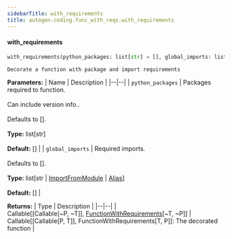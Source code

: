 ```yaml
---
sidebarTitle: with_requirements
title: autogen.coding.func_with_reqs.with_requirements
---
```


<code class="doc-symbol doc-symbol-heading doc-symbol-function"></code>
#### with_requirements

```python
with_requirements(python_packages: list[str] = [], global_imports: list[str | ImportFromModule | Alias] = []) -> Callable[[Callable[~P, ~T]], FunctionWithRequirements[~T, ~P]]
```

    Decorate a function with package and import requirements

<b>Parameters:</b>
| Name | Description |
|--|--|
| `python_packages` | Packages required to function.<br/><br/>Can include version info..<br/><br/>Defaults to [].<br/><br/>**Type:** list[str]<br/><br/>**Default:** [] |
| `global_imports` | Required imports.<br/><br/>Defaults to [].<br/><br/>**Type:** list[str \| [ImportFromModule](/docs/api-reference/autogen/coding/func_with_reqs/ImportFromModule) \| [Alias](/docs/api-reference/autogen/coding/func_with_reqs/Alias)]<br/><br/>**Default:** [] |

<b>Returns:</b>
| Type | Description |
|--|--|
| Callable[[Callable[~P, ~T]], [FunctionWithRequirements](/docs/api-reference/autogen/coding/func_with_reqs/FunctionWithRequirements)[~T, ~P]] | Callable[[Callable[P, T]], FunctionWithRequirements[T, P]]: The decorated function |

<br />